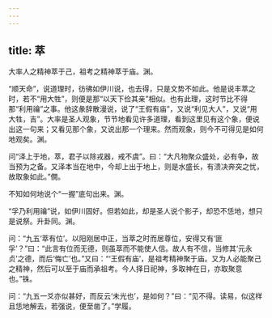 ```yaml
---
---
---
```

title: 萃
---







大率人之精神萃于己，祖考之精神萃于庙。渊。

“顺天命”，说道理时，彷彿如伊川说，也去得，只是文势不如此。他是说丰萃之时，若不“用大牲”，则便是那“以天下俭其亲”相似。也有此理，这时节比不得那“利用禴”之事。他这彖辞散漫说，说了“王假有庙”，又说“利见大人”，又说“用大牲，吉”。大率是圣人观象，节节地看见许多道理，看到这里见有这个象，便说出这一句来；又看见那个象，又说出那一个理来。然而观象，则今不可得见是如何地观矣。渊。

问“泽上于地，萃，君子以除戎器，戒不虞”。曰：“大凡物聚众盛处，必有争，故当预为之备。又泽本当在地中，今却上出于地上，则是水盛长，有溃决奔突之忧，故取象如此。”僩。

不知如何地说个“一握”底句出来。渊。

“孚乃利用禴”说，如伊川固好。但若如此，却是圣人说个影子，却恐不恁地，想只是说祭。升卦同。渊。

问：“九五‘萃有位’。以阳刚居中正，当萃之时而居尊位，安得又有‘匪孚’？”曰：“此言有位而无德，则虽萃而不能使人信。故人有不信，当修其‘元永贞’之德，而后‘悔亡’也。”又曰：“‘王假有庙’，是祖考精神聚于庙。又为人必能聚己之精神，然后可以至于庙而承祖考。今人择日祀神，多取神在日，亦取聚意也。”铢。

问：“九五一爻亦似甚好，而反云‘未光也’，是如何？”曰：“见不得。读易，似这样且恁地解去，若强说，便至凿了。”学履。